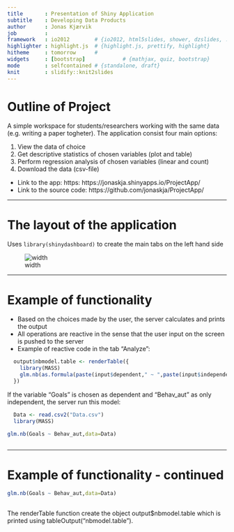 ```yaml
---
title       : Presentation of Shiny Application
subtitle    : Developing Data Products
author      : Jonas Kjærvik
job         : 
framework   : io2012        # {io2012, html5slides, shower, dzslides, ...}
highlighter : highlight.js  # {highlight.js, prettify, highlight}
hitheme     : tomorrow      # 
widgets     : [bootstrap]            # {mathjax, quiz, bootstrap}
mode        : selfcontained # {standalone, draft}
knit        : slidify::knit2slides
--- 
```


# Outline of Project

A simple workspace for students/researchers working with the same data (e.g. writing a paper togheter). The application consist four main options: 

1. View the data of choice
2. Get descriptive statistics of chosen variables (plot and table)
3. Perform regression analysis of chosen variables (linear and count)
4. Download the data (csv-file)

- Link to the app: https: https://jonaskja.shinyapps.io/ProjectApp/
- Link to the source code: https://github.com/jonaskja/ProjectApp/

--- 

# The layout of the application  

Uses ```library(shinydashboard)``` to create the main tabs on the left hand side 

![width](app.png)


---

# Example of functionality

- Based on the choices made by the user, the server calculates and prints the output
- All operations are reactive in the sense that the user input on the screen is pushed to the server 
- Example of reactive code in the tab "Analyze":
 
```r
  output$nbmodel.table <- renderTable({
    library(MASS)
    glm.nb(as.formula(paste(input$dependent," ~ ",paste(input$independent,collapse="+"))),data=Data)
  })           
``` 

If the variable "Goals" is chosen as dependent and "Behav_aut" as only independent, the server run this model:
```r
  Data <- read.csv2("Data.csv")
  library(MASS)
```

```r
glm.nb(Goals ~ Behav_aut,data=Data)
          
``` 


---

# Example of functionality - continued

```r
glm.nb(Goals ~ Behav_aut,data=Data)
          
``` 


The renderTable function create the object output$nbmodel.table which is printed using tableOutput("nbmodel.table").

